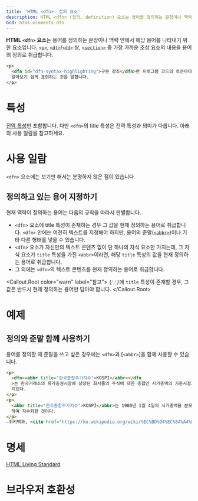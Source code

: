 ```yaml
---
title: 'HTML <dfn>: 정의 요소'
description: HTML <dfn> (정의, definition) 요소는 용어를 정의하는 문장이나 맥락 안에서 해당 용어를 나타내기 위한 요소입니다.
bcd: html.elements.dfn
---
```


**HTML `<dfn>` 요소**는 용어를 정의하는 문장이나 맥락 안에서 해당 용어를 나타내기 위한 요소입니다. [`<p>`](./p), [`<dt>`](./dt)/[`<dd>`](./dd) 쌍, [`<section>`](./section) 중 가장 가까운 조상 요소의 내용을 용어의 정의로 취급합니다.

<HTMLDemo height={80}>

```html
<p>
  <dfn id="dfn-syntax-highlighting">구문 강조</dfn>란 프로그램 코드의 토큰마다 종류에 따른 색이나 스타일을 적용해
  알아보기 쉽게 표현하는 것을 말합니다.
</p>
```

</HTMLDemo>

# 특성

[전역 특성](/docs/Web/HTML/Global_attributes)만 포함합니다. 다만 `<dfn>`의 <HTMLAttr>title</HTMLAttr> 특성은 전역 특성과 의미가 다릅니다. 아래의 사용 일람을 참고하세요.

# 사용 일람

`<dfn>` 요소에는 보기만 해서는 분명하지 않은 점이 있습니다.

## 정의하고 있는 용어 지정하기

현재 맥락이 정의하는 용어는 다음의 규칙을 따라서 판별합니다.

- `<dfn>` 요소에 <HTMLAttr>title</HTMLAttr> 특성이 존재하는 경우 그 값을 현재 정의하는 용어로 취급합니다. `<dfn>` 안에는 여전히 텍스트를 지정해야 하지만, 용어의 준말([`<abbr>`](./abbr))이나 기타 다른 형태를 넣을 수 있습니다.
- `<dfn>` 요소가 자신만의 텍스트 콘텐츠 없이 단 하나의 자식 요소만 가지는데, 그 자식 요소가 `title` 특성을 가진 `<abbr>`이라면, 해당 `title` 특성의 값을 현재 정의하는 용어로 취급합니다.
- 그 외에는 `<dfn>`의 텍스트 콘텐츠를 현재 정의하는 용어로 취급합니다.

<Callout.Root color="warn" label="참고">
  <code>{'<dfn>'}</code>에 <code>title</code> 특성이 존재할 경우, 그 값은 반드시 현재 정의하는 용어만 담아야 합니다.
</Callout.Root>

# 예제

## 정의와 준말 함께 사용하기

용어를 정의할 때 준말을 쓰고 싶은 경우에는 `<dfn>`과 [`<abbr>`]을 함께 사용할 수 있습니다.

```html name=abbr
<p>
  <dfn><abbr title="한국종합주가지수">KOSPI</abbr></dfn
  >는 한국거래소의 유가증권시장에 상장된 회사들의 주식에 대한 총합인 시가총액의 기준시점과 비교시점을 비교하여 나타낸
  지표다.
</p>
<p>
  <abbr title="한국종합주가지수">KOSPI</abbr>는 1980년 1월 4일의 시가총액을 분모로 하고, 산출시점의 시가총액을 분자로
  하여 지수화한 것이다.
</p>
—위키백과, <cite href="https://ko.wikipedia.org/wiki/%EC%BD%94%EC%8A%A4%ED%94%BC">'코스피'</cite>
```

<LiveExample name="abbr" height={120} />

# 명세

[HTML Living Standard](https://html.spec.whatwg.org/multipage/semantics.html#the-dfn-element)

# 브라우저 호환성

<BrowserCompat data={bcd} />
